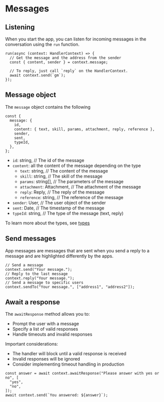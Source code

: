 # Messages

## Listening

When you start the app, you can listen for incoming messages in the conversation using the `run` function.

```tsx [src/index.ts]
run(async (context: HandlerContext) => {
  // Get the message and the address from the sender
  const { content, sender } = context.message;

  // To reply, just call `reply` on the HandlerContext.
  await context.send(`gm`);
});
```

## Message object

The `message` object contains the following

```tsx
const {
  message: {
    id,
    content: { text, skill, params, attachment, reply, reference },
    sender,
    sent,
    typeId,
  },
};
```

- `id`: string, // The id of the message
- `content`: all the content of the message depending on the type
  - `text`: string, // The content of the message
  - `skill`: string, // The skill of the message
  - `params`: string[], // The parameters of the message
  - `attachment`: Attachment, // The attachment of the message
  - `reply`: Reply, // The reply of the message
  - `reference`: string, // The reference of the message
- `sender`: User, // The user object of the sender
- `sent`: Date, // The timestamp of the message
- `typeId`: string, // The type of the message (text, reply)

To learn more about the types, see [types](/concepts/messages)

## Send messages

App messages are messages that are sent when you send a reply to a message and are highlighted differently by the apps.

```tsx
// Send a message
context.send("Your message.");
// Reply to the last message
context.reply("Your message.");
// Send a message to specific users
context.sendTo("Your message.", ["address1", "address2"]);
```

## Await a response

The `awaitResponse` method allows you to:

- Prompt the user with a message
- Specify a list of valid responses
- Handle timeouts and invalid responses

Important considerations:

- The handler will block until a valid response is received
- Invalid responses will be ignored
- Consider implementing timeout handling in production

```tsx
const answer = await context.awaitResponse("Please answer with yes or no", [
  "yes",
  "no",
]);
await context.send(`You answered: ${answer}`);
```
